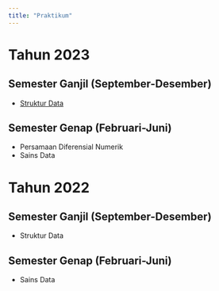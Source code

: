 ```yaml
---
title: "Praktikum"
---
```


# Tahun 2023

## Semester Ganjil (September-Desember)

* [Struktur Data](modulprak/2023_ganjil/strukdat/strukdat2023.qmd)

## Semester Genap (Februari-Juni)

* Persamaan Diferensial Numerik
* Sains Data

# Tahun 2022

## Semester Ganjil (September-Desember)

* Struktur Data

## Semester Genap (Februari-Juni)

* Sains Data